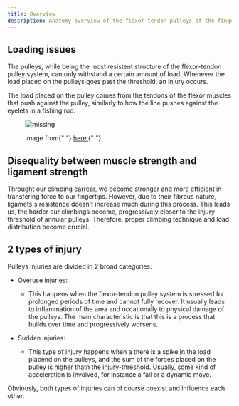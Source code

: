 ```yaml
---
title: Overview
description: Anatomy overview of the flexor tendon pulleys of the finger
---
```



## Loading issues

The pulleys, while being the most resistent structure of the flexor-tendon pulley system, can only withstand a certain amount of load. Whenever the load placed on the pulleys goes past the threshold, an injury occurs.

The load placed on the pulley comes from the tendons of the flexor muscles that push against the pulley, similarly to how the line pushes against the eyelets in a fishing rod.

<figure>
  <img src={Rod} alt="missing" style={{ width: "50%", marginLeft: "25%" }} />
  <figcaption>
    <p>
      image from{" "}
      <a href="https://www.clipartlogo.com/istock/icon-fishing-rod-vector-1724367.html">
        here
      </a>{" "}
    </p>
  </figcaption>
</figure>

## Disequality between muscle strength and ligament strength

Throught our climbing carrear, we become stronger and more efficient in transfering force to our fingertips. However, due to their fibrous nature, ligamets's resistence doesn't increase much during this process. This leads us, the harder our climbings become, progressively closer to the injury threshold of annular pulleys. Therefore, proper climbing technique and load distribution become crucial.

## 2 types of injury

Pulleys injuries are divided in 2 broad categories:

- Overuse injuries:

  - This happens when the flexor-tendon pulley system is stressed for prolonged periods of time and cannot fully recover. It usually leads to inflammation of the area and occationally to physical damage of the pulleys. The main characteristic is that this is a process that builds over time and progressively worsens.

- Sudden injuries:
  - This type of injury happens when a there is a spike in the load placend on the pulleys, and the sum of the forces placed on the pulley is higher thatn the injury-threshold. Usually, some kind of acceleration is involved, for instance a fall or a dynamic move.

Obviously, both types of injuries can of course coexist and influence each other.
